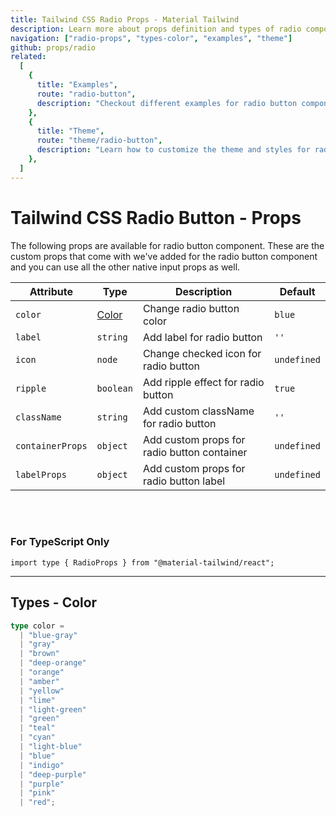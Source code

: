 ```yaml
---
title: Tailwind CSS Radio Props - Material Tailwind
description: Learn more about props definition and types of radio component.
navigation: ["radio-props", "types-color", "examples", "theme"]
github: props/radio
related:
  [
    {
      title: "Examples",
      route: "radio-button",
      description: "Checkout different examples for radio button component.",
    },
    {
      title: "Theme",
      route: "theme/radio-button",
      description: "Learn how to customize the theme and styles for radio button component.",
    },
  ]
---
```


# Tailwind CSS Radio Button - Props

<span id="radio-props" className="scroll-mt-48" />
The following props are available for radio button component. These are the custom
props that come with we've added for the radio button component and you can use all
the other native input props as well.

| Attribute        | Type                  | Description                                 | Default                |
| ---------------- | --------------------- | ------------------------------------------- | ---------------------- |
| `color`          | [Color](#types-color) | Change radio button color                   | <Code>blue</Code>      |
| `label`          | <Code>string</Code>   | Add label for radio button                  | `''`                   |
| `icon`           | <Code>node</Code>     | Change checked icon for radio button        | <Code>undefined</Code> |
| `ripple`         | <Code>boolean</Code>  | Add ripple effect for radio button          | <Code>true</Code>      |
| `className`      | <Code>string</Code>   | Add custom className for radio button       | `''`                   |
| `containerProps` | <Code>object</Code>   | Add custom props for radio button container | <Code>undefined</Code> |
| `labelProps`     | <Code>object</Code>   | Add custom props for radio button label     | <Code>undefined</Code> |

<br />
<br />

### For TypeScript Only

```tsx
import type { RadioProps } from "@material-tailwind/react";
```

---

## Types - Color

<span id="types-color" className="scroll-mt-48" />

```ts
type color =
  | "blue-gray"
  | "gray"
  | "brown"
  | "deep-orange"
  | "orange"
  | "amber"
  | "yellow"
  | "lime"
  | "light-green"
  | "green"
  | "teal"
  | "cyan"
  | "light-blue"
  | "blue"
  | "indigo"
  | "deep-purple"
  | "purple"
  | "pink"
  | "red";
```

<span id="examples" className="scroll-mt-48" />
<span id="theme" className="scroll-mt-48" />
